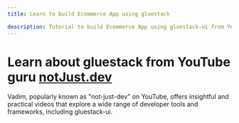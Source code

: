 ```yaml
---
title: Learn to build Ecommerce App using gluestack

description: Tutorial to build Ecommerce App using gluestack-ui from Youtube guru notJust.dev (Vadim)
---
```



<Meta title="with-nativewind/Guides/Tutorials/Building Ecommerce App" />

# Learn about gluestack from YouTube guru [notJust.dev](https://www.youtube.com/@notjustdev)

Vadim, popularly known as "not-just-dev" on YouTube, offers insightful and practical videos that explore a wide range of developer tools and frameworks, including gluestack-ui.

<VadimStream />
